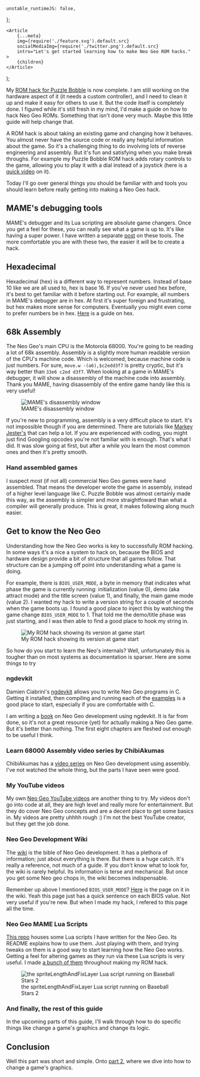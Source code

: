 
	unstable_runtimeJS: false,
};

	<Article
		{...meta}
		img={require('./feature.svg').default.src}
		socialMediaImg={require('./twitter.png').default.src}
		intro="Let's get started learning how to make Neo Geo ROM hacks."
	>
		{children}
	</Article>
);

My [ROM hack for Puzzle Bobble](https://github.com/city41/rotary-bobble) is now complete. I am still working on the hardware aspect of it (it needs a custom controller), and I need to clean it up and make it easy for others to use it. But the code itself is completely done. I figured while it's still fresh in my mind, I'd make a guide on how to hack Neo Geo ROMs. Something that isn't done very much. Maybe this little guide will help change that.

A ROM hack is about taking an existing game and changing how it behaves. You almost never have the source code or really any helpful information about the game. So it's a challenging thing to do involving lots of reverse engineering and assembly. But it's fun and satisfying when you make break throughs. For example my Puzzle Bobble ROM hack adds rotary controls to the game, allowing you to play it with a dial instead of a joystick (here is a [quick video](https://www.youtube.com/watch?v=buq1Kh65goU) on it).

Today I'll go over general things you should be familiar with and tools you should learn before really getting into making a Neo Geo hack.

## MAME's debugging tools

MAME's debugger and its Lua scripting are absolute game changers. Once you get a feel for these, you can really see what a game is up to. It's like having a super power. I have written a separate [post](/blog/mame-debugging) on these tools. The more comfortable you are with these two, the easier it will be to create a hack.

## Hexadecimal

Hexadecimal (hex) is a different way to represent numbers. Instead of base 10 like we are all used to, hex is base 16. If you've never used hex before, it's best to get familiar with it before starting out. For example, all numbers in MAME's debugger are in hex. At first it's super foreign and frustrating, but hex makes more sense for computers. Eventually you might even come to prefer numbers be in hex. [Here](https://www.techtarget.com/whatis/definition/hexadecimal) is a guide on hex.

## 68k Assembly

The Neo Geo's main CPU is the Motorola 68000. You're going to be reading a lot of 68k assembly. Assembly is a slightly more human readable version of the CPU's machine code. Which is welcomed, because machine code is just numbers. For sure, `move.w -(a6),$c2edd3f7` is pretty cryptic, but it's way better than `33e6 c2ed d3f7`. When looking at a game in MAME's debugger, it will show a disassembly of the machine code into assembly. Thank you MAME, having disassembly of the entire game handy like this is very useful!

<figure>
	<img
		src={require('../mame-debugging/dasmWindow.png').default.src}
		alt="MAME's disassembly window"
	/>
	<figcaption>MAME's disassembly window</figcaption>
</figure>

If you're new to programming, assembly is a very difficult place to start. It's not impossible though if you are determined. There are tutorials like [Markey Jester's](https://mrjester.hapisan.com/04_MC68/) that can help a lot. If you are experienced with coding, you might just find Googling opcodes you're not familiar with is enough. That's what I did. It was slow going at first, but after a while you learn the most common ones and then it's pretty smooth.

### Hand assembled games

I suspect most (if not all) commercial Neo Geo games were hand assembled. That means the developer wrote the game in assembly, instead of a higher level language like C. Puzzle Bobble was almost certainly made this way, as the assembly is simpler and more straightfoward than what a compiler will generally produce. This is great, it makes following along much easier.

## Get to know the Neo Geo

Understanding how the Neo Geo works is key to successfully ROM hacking. In some ways it's a nice a system to hack on, because the BIOS and hardware design provide a bit of structure that all games follow. That structure can be a jumping off point into understanding what a game is doing.

For example, there is `BIOS_USER_MODE`, a byte in memory that indicates what phase the game is currently running: initialization (value 0), demo (aka attract mode) and the title screen (value 1), and finally, the main game mode (value 2). I wanted my hack to write a version string for a couple of seconds when the game boots up. I found a good place to inject this by watching the game change `BIOS_USER_MODE` to 1. That told me the demo/title phase was just starting, and I was then able to find a good place to hook my string in.

<figure>
	<img
		src={require('./versionString.png').default.src}
		alt="My ROM hack showing its version at game start"
	/>
	<figcaption>My ROM hack showing its version at game start</figcaption>
</figure>

So how do you start to learn the Neo's internals? Well, unfortunately this is tougher than on most systems as documentation is sparser. Here are some things to try

### ngdevkit

Damien Ciabrini's [ngdevkit](https://github.com/dciabrin/ngdevkit) allows you to write Neo Geo programs in C. Getting it installed, then compiling and running each of the [examples](https://github.com/dciabrin/ngdevkit-examples) is a good place to start, especially if you are comfortable with C.

I am writing a [book](https://neogeobook.mattgreer.dev/book) on Neo Geo development using ngdevkit. It is far from done, so it's not a great resource (yet) for actually making a Neo Geo game. But it's better than nothing. The first eight chapters are fleshed out enough to be useful I think.

### Learn 68000 Assembly video series by ChibiAkumas

ChibiAkumas has a [video series](https://www.youtube.com/playlist?list=PLp_QNRIYljFogkZFsa4TuvLW6ih1BbWG5) on Neo Geo development using assembly. I've not watched the whole thing, but the parts I have seen were good.

### My YouTube videos

My own [Neo Geo YouTube videos](https://www.youtube.com/watch?v=WTe4LaENZgE&list=PLHpd9DwlchgPu2K79NnMZThUABkm1zSpy) are another thing to try. My videos don't go into code at all, they are high level and really more for entertainment. But they do cover Neo Geo concepts and are a decent place to get some basics in. My videos are pretty uhhhh rough :) I'm not the best YouTube creator, but they get the job done.

### Neo Geo Development Wiki

The [wiki](https://wiki.neogeodev.org/index.php?title=Main_Page) is the bible of Neo Geo development. It has a plethora of information; just about everything is there. But there is a huge catch. It's really a reference, not much of a guide. If you don't know what to look for, the wiki is rarely helpful. Its information is terse and mechanical. But once you get some Neo geo chops in, the wiki becomes indispensable.

Remember up above I mentioned `BIOS_USER_MODE`? [Here](https://wiki.neogeodev.org/index.php?title=BIOS_RAM_locations) is the page on it in the wiki. Yeah this page just has a quick sentence on each BIOS value. Not very useful if you're new. But when I made my hack, I refered to this page all the time.

### Neo Geo MAME Lua Scripts

[This repo](https://github.com/city41/ngDebugScripts) houses some Lua scripts I have written for the Neo Geo. Its README explains how to use them. Just playing with them, and trying tweaks on them is a good way to start learning how the Neo Geo works. Getting a feel for altering games as they run via these Lua scripts is very useful. I made [a bunch of them](https://github.com/city41/rotary-bobble/tree/main/src/lua) throughout making my ROM hack.

<figure>
	<img
		src={require('./spriteLengthAndFixLayer_running.png').default.src}
		alt="the spriteLengthAndFixLayer Lua script running on Baseball Stars 2"
	/>
	<figcaption>
		the spriteLengthAndFixLayer Lua script running on Baseball Stars 2
	</figcaption>
</figure>

### And finally, the rest of this guide

In the upcoming parts of this guide, I'll walk through how to do specific things like change a game's graphics and change its logic.

## Conclusion

Well this part was short and simple. Onto [part 2](/blog/neo-geo-rom-hacking-guide-part-2), where we dive into how to change a game's graphics.
